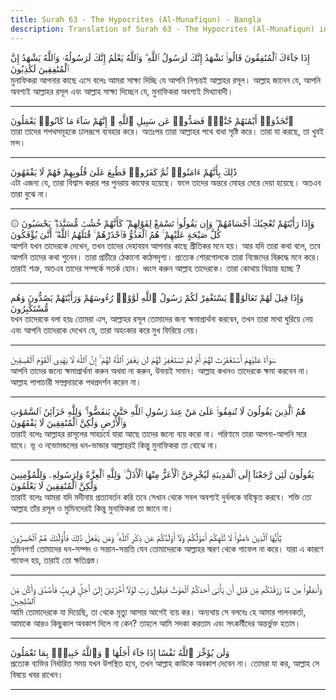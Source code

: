 ```yaml
---
title: Surah 63 - The Hypocrites (Al-Munafiqun) - Bangla
description: Translation of Surah 63 - The Hypocrites (Al-Munafiqun) in Bangla
---
```





<Aside type="quran" title="1">
إِذَا جَآءَكَ ٱلْمُنَٰفِقُونَ قَالُوا۟ نَشْهَدُ إِنَّكَ لَرَسُولُ ٱللَّهِ ۗ وَٱللَّهُ يَعْلَمُ إِنَّكَ لَرَسُولُهُۥ وَٱللَّهُ يَشْهَدُ إِنَّ ٱلْمُنَٰفِقِينَ لَكَٰذِبُونَ
</Aside>

<Aside type="reference" title="1">
মুনাফিকরা আপনার কাছে এসে বলেঃ আমরা সাক্ষ্য দিচ্ছি যে আপনি নিশ্চয়ই আল্লাহর রসূল। আল্লাহ জানেন যে, আপনি অবশ্যই আল্লাহর রসূল এবং আল্লাহ সাক্ষ্য দিচ্ছেন যে, মুনাফিকরা অবশ্যই মিথ্যাবাদী।
</Aside>

---

<Aside type="quran" title="2">
ٱتَّخَذُوٓا۟ أَيْمَٰنَهُمْ جُنَّةًۭ فَصَدُّوا۟ عَن سَبِيلِ ٱللَّهِ ۚ إِنَّهُمْ سَآءَ مَا كَانُوا۟ يَعْمَلُونَ
</Aside>

<Aside type="reference" title="2">
তারা তাদের শপথসমূহকে ঢালরূপে ব্যবহার করে। অতঃপর তারা আল্লাহর পথে বাধা সৃষ্টি করে। তারা যা করছে, তা খুবই মন্দ।
</Aside>

---

<Aside type="quran" title="3">
ذَٰلِكَ بِأَنَّهُمْ ءَامَنُوا۟ ثُمَّ كَفَرُوا۟ فَطُبِعَ عَلَىٰ قُلُوبِهِمْ فَهُمْ لَا يَفْقَهُونَ
</Aside>

<Aside type="reference" title="3">
এটা এজন্য যে, তারা বিশ্বাস করার পর পুনরায় কাফের হয়েছে। ফলে তাদের অন্তরে মোহর মেরে দেয়া হয়েছে। অতএব তারা বুঝে না।
</Aside>

---

<Aside type="quran" title="4">
۞ وَإِذَا رَأَيْتَهُمْ تُعْجِبُكَ أَجْسَامُهُمْ ۖ وَإِن يَقُولُوا۟ تَسْمَعْ لِقَوْلِهِمْ ۖ كَأَنَّهُمْ خُشُبٌۭ مُّسَنَّدَةٌۭ ۖ يَحْسَبُونَ كُلَّ صَيْحَةٍ عَلَيْهِمْ ۚ هُمُ ٱلْعَدُوُّ فَٱحْذَرْهُمْ ۚ قَٰتَلَهُمُ ٱللَّهُ ۖ أَنَّىٰ يُؤْفَكُونَ
</Aside>

<Aside type="reference" title="4">
আপনি যখন তাদেরকে দেখেন, তখন তাদের দেহাবয়ব আপনার কাছে প্রীতিকর মনে হয়। আর যদি তারা কথা বলে, তবে আপনি তাদের কথা শুনেন। তারা প্রাচীরে ঠেকানো কাঠসদৃশ্য। প্রত্যেক শোরগোলকে তারা নিজেদের বিরুদ্ধে মনে করে। তারাই শত্রু, অতএব তাদের সম্পর্কে সতর্ক হোন। ধ্বংস করুন আল্লাহ তাদেরকে। তারা কোথায় বিভ্রান্ত হচ্ছে ?
</Aside>

---

<Aside type="quran" title="5">
وَإِذَا قِيلَ لَهُمْ تَعَالَوْا۟ يَسْتَغْفِرْ لَكُمْ رَسُولُ ٱللَّهِ لَوَّوْا۟ رُءُوسَهُمْ وَرَأَيْتَهُمْ يَصُدُّونَ وَهُم مُّسْتَكْبِرُونَ
</Aside>

<Aside type="reference" title="5">
যখন তাদেরকে বলা হয়ঃ তোমরা এস, আল্লাহর রসূল তোমাদের জন্য ক্ষমাপ্রার্থনা করবেন, তখন তারা মাথা ঘুরিয়ে নেয় এবং আপনি তাদেরকে দেখেন যে, তারা অহংকার করে মুখ ফিরিয়ে নেয়।
</Aside>

---

<Aside type="quran" title="6">
سَوَآءٌ عَلَيْهِمْ أَسْتَغْفَرْتَ لَهُمْ أَمْ لَمْ تَسْتَغْفِرْ لَهُمْ لَن يَغْفِرَ ٱللَّهُ لَهُمْ ۚ إِنَّ ٱللَّهَ لَا يَهْدِى ٱلْقَوْمَ ٱلْفَٰسِقِينَ
</Aside>

<Aside type="reference" title="6">
আপনি তাদের জন্যে ক্ষমাপ্রার্থনা করুন অথবা না করুন, উভয়ই সমান। আল্লাহ কখনও তাদেরকে ক্ষমা করবেন না। আল্লাহ পাপাচারী সম্প্রদায়কে পথপ্রদর্শন করেন না।
</Aside>

---

<Aside type="quran" title="7">
هُمُ ٱلَّذِينَ يَقُولُونَ لَا تُنفِقُوا۟ عَلَىٰ مَنْ عِندَ رَسُولِ ٱللَّهِ حَتَّىٰ يَنفَضُّوا۟ ۗ وَلِلَّهِ خَزَآئِنُ ٱلسَّمَٰوَٰتِ وَٱلْأَرْضِ وَلَٰكِنَّ ٱلْمُنَٰفِقِينَ لَا يَفْقَهُونَ
</Aside>

<Aside type="reference" title="7">
তারাই বলেঃ আল্লাহর রাসূলের সাহচর্যে যারা আছে তাদের জন্যে ব্যয় করো না। পরিণামে তারা আপনা-আপনি সরে যাবে। ভূ ও নভোমন্ডলের ধন-ভান্ডার আল্লাহরই কিন্তু মুনাফিকরা তা বোঝে না।
</Aside>

---

<Aside type="quran" title="8">
يَقُولُونَ لَئِن رَّجَعْنَآ إِلَى ٱلْمَدِينَةِ لَيُخْرِجَنَّ ٱلْأَعَزُّ مِنْهَا ٱلْأَذَلَّ ۚ وَلِلَّهِ ٱلْعِزَّةُ وَلِرَسُولِهِۦ وَلِلْمُؤْمِنِينَ وَلَٰكِنَّ ٱلْمُنَٰفِقِينَ لَا يَعْلَمُونَ
</Aside>

<Aside type="reference" title="8">
তারাই বলেঃ আমরা যদি মদীনায় প্রত্যাবর্তন করি তবে সেখান থেকে সবল অবশ্যই দুর্বলকে বহিস্কৃত করবে। শক্তি তো আল্লাহ তাঁর রসূল ও মুমিনদেরই কিন্তু মুনাফিকরা তা জানে না।
</Aside>

---

<Aside type="quran" title="9">
يَٰٓأَيُّهَا ٱلَّذِينَ ءَامَنُوا۟ لَا تُلْهِكُمْ أَمْوَٰلُكُمْ وَلَآ أَوْلَٰدُكُمْ عَن ذِكْرِ ٱللَّهِ ۚ وَمَن يَفْعَلْ ذَٰلِكَ فَأُو۟لَٰٓئِكَ هُمُ ٱلْخَٰسِرُونَ
</Aside>

<Aside type="reference" title="9">
মুমিনগণ! তোমাদের ধন-সম্পদ ও সন্তান-সন্ততি যেন তোমাদেরকে আল্লাহর স্মরণ থেকে গাফেল না করে। যারা এ কারণে গাফেল হয়, তারাই তো ক্ষতিগ্রস্ত।
</Aside>

---

<Aside type="quran" title="10">
وَأَنفِقُوا۟ مِن مَّا رَزَقْنَٰكُم مِّن قَبْلِ أَن يَأْتِىَ أَحَدَكُمُ ٱلْمَوْتُ فَيَقُولَ رَبِّ لَوْلَآ أَخَّرْتَنِىٓ إِلَىٰٓ أَجَلٍۢ قَرِيبٍۢ فَأَصَّدَّقَ وَأَكُن مِّنَ ٱلصَّٰلِحِينَ
</Aside>

<Aside type="reference" title="10">
আমি তোমাদেরকে যা দিয়েছি, তা থেকে মৃত্যু আসার আগেই ব্যয় কর। অন্যথায় সে বলবেঃ হে আমার পালনকর্তা, আমাকে আরও কিছুকাল অবকাশ দিলে না কেন? তাহলে আমি সদকা করতাম এবং সৎকর্মীদের অন্তর্ভুক্ত হতাম।
</Aside>

---

<Aside type="quran" title="11">
وَلَن يُؤَخِّرَ ٱللَّهُ نَفْسًا إِذَا جَآءَ أَجَلُهَا ۚ وَٱللَّهُ خَبِيرٌۢ بِمَا تَعْمَلُونَ
</Aside>

<Aside type="reference" title="11">
প্রত্যেক ব্যক্তির নির্ধারিত সময় যখন উপস্থিত হবে, তখন আল্লাহ কাউকে অবকাশ দেবেন না। তোমরা যা কর, আল্লাহ সে বিষয়ে খবর রাখেন।
</Aside>

---
